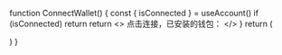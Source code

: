 function ConnectWallet() {
  const { isConnected } = useAccount()
  if (isConnected) return <Account />
  return <>
    点击连接，已安装的钱包：
  <WalletOptions />
  </>
}
   return (
     <div className='web3'>
    <ConnectWallet/>
    <SendTransaction/>
     </div>
   )
}
